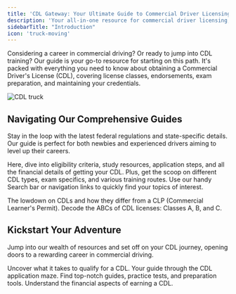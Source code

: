 ```yaml
---
title: 'CDL Gateway: Your Ultimate Guide to Commercial Driver Licensing'
description: 'Your all-in-one resource for commercial driver licensing, training, exams, and career guidance. Start your journey in commercial driving here.'
sidebarTitle: "Introduction"
icon: 'truck-moving'
---
```

Considering a career in commercial driving? Or ready to jump into CDL training? Our guide is your go-to resource for starting on this path. It's packed with everything you need to know about obtaining a Commercial Driver's License (CDL), covering license classes, endorsements, exam preparation, and maintaining your credentials.

  ![CDL truck](https://driving-tests.org/wp-content/uploads/2023/12/cdl-truck3-optim.jpeg)

## Navigating Our Comprehensive Guides

Stay in the loop with the latest federal regulations and state-specific details. Our guide is perfect for both newbies and experienced drivers aiming to level up their careers. 

Here, dive into eligibility criteria, study resources, application steps, and all the financial details of getting your CDL. Plus, get the scoop on different CDL types, exam specifics, and various training routes. Use our handy Search bar or navigation links to quickly find your topics of interest.

<CardGroup cols={2}>
  <Card
    title="What is a CDL?"
    icon="id-card"
    href="/cdl/cdl-definition"
  >
    The lowdown on CDLs and how they differ from a CLP (Commercial Learner's Permit).
  </Card>
  <Card
    title="Classifications"
    icon="image"
    href="/cdl/cdl-types/classification"
  >
    Decode the ABCs of CDL licenses: Classes A, B, and C.
  </Card>
</CardGroup>

## Kickstart Your Adventure

Jump into our wealth of resources and set off on your CDL journey, opening doors to a rewarding career in commercial driving.

<CardGroup cols={2}>
  <Card
    title="Requirements and Eligibility"
    icon="file-contract"
    href="/cdl/requirements-eligibility"
  >
    Uncover what it takes to qualify for a CDL.
  </Card>
  <Card
    title="Application Process"
    icon="paste"
    href="/cdl/application-process"
  >
    Your guide through the CDL application maze.
  </Card>
  <Card
    title="Study Materials"
    icon="book-open"
    href="/cdl/study-materials"
  >
    Find top-notch guides, practice tests, and preparation tools.
  </Card>
  <Card
    title="Fees and Costs"
    icon="file-invoice-dollar"
    href="/cdl/fees-costs"
  >
    Understand the financial aspects of earning a CDL.
  </Card>
</CardGroup>


